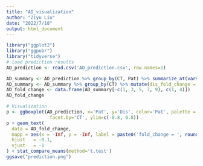 ```yaml
---
title: "AD_visualization"
author: "Ziyu Liu"
date: "2022/7/18"
output: html_document
---
```

```r
library("ggplot2")
library("ggpubr")
library("tidyverse")
# load prediction results
AD_prediction <- read.csv('AD_prediction.csv', row.names=1)
```

```r
AD_summary <- AD_prediction %>% group_by(CT, Pat) %>% summarize_at(vars(Dis), list(Dis.Mean=mean))
AD_summary <- AD_summary %>% group_by(CT) %>% mutate(dis_fold_change = (Dis.Mean[Pat=="AD"] - Dis.Mean) / abs(Dis.Mean[Pat=="AD"]))
AD_fold_change <- data.frame(AD_summary[-c(1, 3, 5, 7, 9), c(1, 4)])
AD_fold_change
```

```r
# Visualization
p <- ggboxplot(AD_prediction, x='Pat', y='Dis', color='Pat', palette = "jco",
                facet.by='CT', ylim=c(-0.8, 0.8))
p + geom_text(
  data = AD_fold_change, 
  mapp = aes(x = -Inf, y = -Inf, label = paste0('fold_change = ', round(dis_fold_change, digits=3))),
  hjust   = -0.1,
  vjust   = -1
) + stat_compare_means(method='t.test')
ggsave("prediction.png")
```








